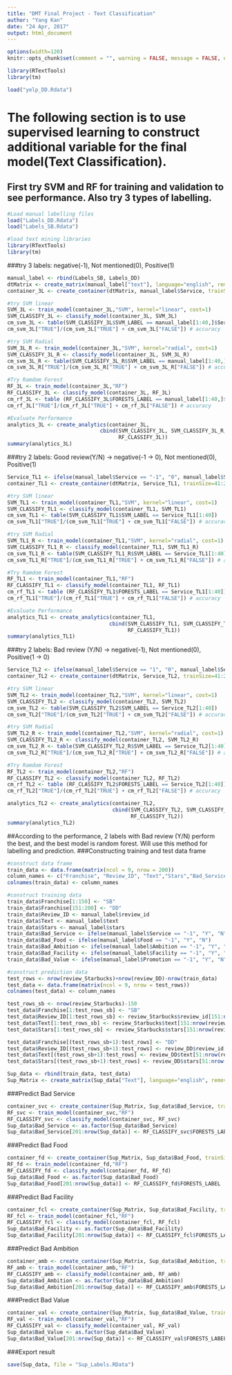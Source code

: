 ```yaml
---
title: "DMT Final Project - Text Classification"
author: "Yang Kan"
date: "24 Apr, 2017"
output: html_document
---
```


```r
options(width=120)
knitr::opts_chunk$set(comment = "", warning = FALSE, message = FALSE, echo = TRUE, tidy = TRUE, size="small",progress = FALSE)

library(RTextTools)
library(tm)

load("yelp_DD.Rdata")


```
# The following section is to use supervised learning to construct additional variable for the final model(Text Classification). 
## First try SVM and RF for training and validation to see performance. Also try 3 types of labelling.  
```r
#Load manual labelling files
load("Labels_DD.Rdata")
load("Labels_SB.Rdata")

#load text mining libraries
library(RTextTools)
library(tm)
```
###try 3 labels: negative(-1), Not mentioned(0), Positive(1)
```r
manual_label <- rbind(Labels_SB, Labels_DD)
dtMatrix <- create_matrix(manual_label["text"], language="english", removeNumbers=TRUE, stemWords=TRUE, removeSparseTerms=.998) 
container_3L <- create_container(dtMatrix, manual_label$Service, trainSize=41:200,testSize=1:40, virgin=FALSE)

#try SVM linear
SVM_3L <- train_model(container_3L,"SVM", kernel="linear", cost=1)
SVM_CLASSIFY_3L <- classify_model(container_3L, SVM_3L)
cm_svm_3L <- table(SVM_CLASSIFY_3L$SVM_LABEL == manual_label[1:40,]$Service)
cm_svm_3L["TRUE"]/(cm_svm_3L["TRUE"] + cm_svm_3L["FALSE"]) # accuracy

#try SVM Radial
SVM_3L_R <- train_model(container_3L,"SVM", kernel="radial", cost=1)
SVM_CLASSIFY_3L_R <- classify_model(container_3L, SVM_3L_R)
cm_svm_3L_R <- table(SVM_CLASSIFY_3L_R$SVM_LABEL == manual_label[1:40,]$Service)
cm_svm_3L_R["TRUE"]/(cm_svm_3L_R["TRUE"] + cm_svm_3L_R["FALSE"]) # accuracy

#Try Ramdom Forest
RF_3L <- train_model(container_3L,"RF")
RF_CLASSIFY_3L <- classify_model(container_3L, RF_3L)
cm_rf_3L <- table (RF_CLASSIFY_3L$FORESTS_LABEL == manual_label[1:40,]$Service)
cm_rf_3L["TRUE"]/(cm_rf_3L["TRUE"] + cm_rf_3L["FALSE"]) # accuracy

#Evaluate Performance
analytics_3L <- create_analytics(container_3L,
                              cbind(SVM_CLASSIFY_3L, SVM_CLASSIFY_3L_R,
                                    RF_CLASSIFY_3L))
summary(analytics_3L)
```
###try 2 labels: Good review(Y/N) -> negative(-1 -> 0), Not mentioned(0), Positive(1)
```r
Service_TL1 <- ifelse(manual_label$Service == "-1", "0", manual_label$Service)
container_TL1 <- create_container(dtMatrix, Service_TL1, trainSize=41:200,testSize=1:40, virgin=FALSE)

#try SVM linear
SVM_TL1 <- train_model(container_TL1,"SVM", kernel="linear", cost=1)
SVM_CLASSIFY_TL1 <- classify_model(container_TL1, SVM_TL1)
cm_svm_TL1 <- table(SVM_CLASSIFY_TL1$SVM_LABEL == Service_TL1[1:40])
cm_svm_TL1["TRUE"]/(cm_svm_TL1["TRUE"] + cm_svm_TL1["FALSE"]) # accuracy

#try SVM Radial
SVM_TL1_R <- train_model(container_TL1,"SVM", kernel="radial", cost=1)
SVM_CLASSIFY_TL1_R <- classify_model(container_TL1, SVM_TL1_R)
cm_svm_TL1_R <- table(SVM_CLASSIFY_TL1_R$SVM_LABEL == Service_TL1[1:40])
cm_svm_TL1_R["TRUE"]/(cm_svm_TL1_R["TRUE"] + cm_svm_TL1_R["FALSE"]) # accuracy

#Try Ramdom Forest
RF_TL1 <- train_model(container_TL1,"RF")
RF_CLASSIFY_TL1 <- classify_model(container_TL1, RF_TL1)
cm_rf_TL1 <- table (RF_CLASSIFY_TL1$FORESTS_LABEL == Service_TL1[1:40])
cm_rf_TL1["TRUE"]/(cm_rf_TL1["TRUE"] + cm_rf_TL1["FALSE"]) # accuracy

#Evaluate Performance
analytics_TL1 <- create_analytics(container_TL1,
                                 cbind(SVM_CLASSIFY_TL1, SVM_CLASSIFY_TL1_R,
                                       RF_CLASSIFY_TL1))
summary(analytics_TL1)
```
###try 2 labels: Bad review (Y/N) -> negative(-1), Not mentioned(0), Positive(1 -> 0)                              
```r
Service_TL2 <- ifelse(manual_label$Service == "1", "0", manual_label$Service)
container_TL2 <- create_container(dtMatrix, Service_TL2, trainSize=41:200,testSize=1:40, virgin=FALSE)

#try SVM linear
SVM_TL2 <- train_model(container_TL2,"SVM", kernel="linear", cost=1)
SVM_CLASSIFY_TL2 <- classify_model(container_TL2, SVM_TL2)
cm_svm_TL2 <- table(SVM_CLASSIFY_TL2$SVM_LABEL == Service_TL2[1:40])
cm_svm_TL2["TRUE"]/(cm_svm_TL2["TRUE"] + cm_svm_TL2["FALSE"]) # accuracy

#try SVM Radial
SVM_TL2_R <- train_model(container_TL2,"SVM", kernel="radial", cost=1)
SVM_CLASSIFY_TL2_R <- classify_model(container_TL2, SVM_TL2_R)
cm_svm_TL2_R <- table(SVM_CLASSIFY_TL2_R$SVM_LABEL == Service_TL2[1:40])
cm_svm_TL2_R["TRUE"]/(cm_svm_TL2_R["TRUE"] + cm_svm_TL2_R["FALSE"]) # accuracy

#Try Ramdom Forest
RF_TL2 <- train_model(container_TL2,"RF")
RF_CLASSIFY_TL2 <- classify_model(container_TL2, RF_TL2)
cm_rf_TL2 <- table (RF_CLASSIFY_TL2$FORESTS_LABEL == Service_TL2[1:40])
cm_rf_TL2["TRUE"]/(cm_rf_TL2["TRUE"] + cm_rf_TL2["FALSE"]) # accuracy

analytics_TL2 <- create_analytics(container_TL2,
                                  cbind(SVM_CLASSIFY_TL2, SVM_CLASSIFY_TL2_R,
                                        RF_CLASSIFY_TL2))
summary(analytics_TL2)

```
##According to the performance, 2 labels with Bad review (Y/N) perform the best, and the best model is random forest. Will use this method for labelling and prediction.
###Constructing training and test data frame
```r
#construct data frame
train_data <- data.frame(matrix(ncol = 9, nrow = 200))
column_names <- c("Franchise", "Review_ID", "Text","Stars","Bad_Service","Bad_Food","Bad_Ambition","Bad_Facility","Bad_Value")
colnames(train_data) <- column_names

#construct training data
train_data$Franchise[1:150] <- "SB"
train_data$Franchise[151:200] <- "DD"
train_data$Review_ID <- manual_label$review_id
train_data$Text <- manual_label$text
train_data$Stars <- manual_label$stars
train_data$Bad_Service <- ifelse(manual_label$Service == "-1", "Y", "N")
train_data$Bad_Food <- ifelse(manual_label$Food == "-1", "Y", "N")
train_data$Bad_Ambition <- ifelse(manual_label$Ambition == "-1", "Y", "N")
train_data$Bad_Facility <- ifelse(manual_label$Facility == "-1", "Y", "N")
train_data$Bad_Value <- ifelse(manual_label$Promotion == "-1", "Y", "N")

#construct prediction data
test_rows <- nrow(review_Starbucks)+nrow(review_DD)-nrow(train_data)
test_data <- data.frame(matrix(ncol = 9, nrow = test_rows))
colnames(test_data) <- column_names

test_rows_sb <- nrow(review_Starbucks)-150
test_data$Franchise[1:test_rows_sb] <- "SB"
test_data$Review_ID[1:test_rows_sb] <- review_Starbucks$review_id[151:nrow(review_Starbucks)]
test_data$Text[1:test_rows_sb] <- review_Starbucks$text[151:nrow(review_Starbucks)]
test_data$Stars[1:test_rows_sb] <- review_Starbucks$stars[151:nrow(review_Starbucks)]

test_data$Franchise[(test_rows_sb+1):test_rows] <- "DD"
test_data$Review_ID[(test_rows_sb+1):test_rows] <- review_DD$review_id[51:nrow(review_DD)]
test_data$Text[(test_rows_sb+1):test_rows] <- review_DD$text[51:nrow(review_DD)]
test_data$Stars[(test_rows_sb+1):test_rows] <- review_DD$stars[51:nrow(review_DD)]

Sup_data <- rbind(train_data, test_data)
Sup_Matrix <- create_matrix(Sup_data["Text"], language="english", removeNumbers=TRUE, stemWords=TRUE, removeSparseTerms=.998) # "Content" is the column heading
```
###Predict Bad Service
```r
container_svc <- create_container(Sup_Matrix, Sup_data$Bad_Service, trainSize=1:200,testSize=201:nrow(Sup_data), virgin=FALSE)
RF_svc <- train_model(container_svc,"RF")
RF_CLASSIFY_svc <- classify_model(container_svc, RF_svc)
Sup_data$Bad_Service <- as.factor(Sup_data$Bad_Service)
Sup_data$Bad_Service[201:nrow(Sup_data)] <- RF_CLASSIFY_svc$FORESTS_LABEL
```
###Predict Bad Food
```r
container_fd <- create_container(Sup_Matrix, Sup_data$Bad_Food, trainSize=1:200,testSize=201:nrow(Sup_data), virgin=FALSE)
RF_fd <- train_model(container_fd,"RF")
RF_CLASSIFY_fd <- classify_model(container_fd, RF_fd)
Sup_data$Bad_Food <- as.factor(Sup_data$Bad_Food)
Sup_data$Bad_Food[201:nrow(Sup_data)] <- RF_CLASSIFY_fd$FORESTS_LABEL
```
###Predict Bad Facility
```r
container_fcl <- create_container(Sup_Matrix, Sup_data$Bad_Facility, trainSize=1:200,testSize=201:nrow(Sup_data), virgin=FALSE)
RF_fcl <- train_model(container_fcl,"RF")
RF_CLASSIFY_fcl <- classify_model(container_fcl, RF_fcl)
Sup_data$Bad_Facility <- as.factor(Sup_data$Bad_Facility)
Sup_data$Bad_Facility[201:nrow(Sup_data)] <- RF_CLASSIFY_fcl$FORESTS_LABEL
```
###Predict Bad Ambition
```r
container_amb <- create_container(Sup_Matrix, Sup_data$Bad_Ambition, trainSize=1:200,testSize=201:nrow(Sup_data), virgin=FALSE)
RF_amb <- train_model(container_amb,"RF")
RF_CLASSIFY_amb <- classify_model(container_amb, RF_amb)
Sup_data$Bad_Ambition <- as.factor(Sup_data$Bad_Ambition)
Sup_data$Bad_Ambition[201:nrow(Sup_data)] <- RF_CLASSIFY_amb$FORESTS_LABEL
```
###Predict Bad Value
```r
container_val <- create_container(Sup_Matrix, Sup_data$Bad_Value, trainSize=1:200,testSize=201:nrow(Sup_data), virgin=FALSE)
RF_val <- train_model(container_val,"RF")
RF_CLASSIFY_val <- classify_model(container_val, RF_val)
Sup_data$Bad_Value <- as.factor(Sup_data$Bad_Value)
Sup_data$Bad_Value[201:nrow(Sup_data)] <- RF_CLASSIFY_val$FORESTS_LABEL
```
###Export result
```r
save(Sup_data, file = "Sup_Labels.RData")
```



